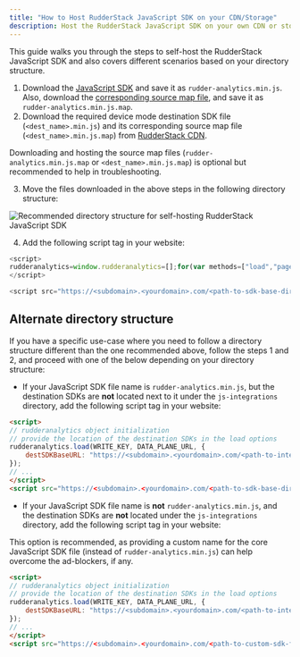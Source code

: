 ```yaml
---
title: "How to Host RudderStack JavaScript SDK on your CDN/Storage"
description: Host the RudderStack JavaScript SDK on your own CDN or storage location.
---
```


This guide walks you through the steps to self-host the RudderStack JavaScript SDK and also covers different scenarios based on your directory structure.

1. Download the [JavaScript SDK](https://cdn.rudderlabs.com/v1.1/rudder-analytics.min.js) and save it as `rudder-analytics.min.js`. Also, download the [corresponding source map file](https://cdn.rudderlabs.com/v1.1/rudder-analytics.min.js.map), and save it as `rudder-analytics.min.js.map`.
2. Download the required device mode destination SDK file (`<dest_name>.min.js`) and its corresponding source map file (`<dest_name>.min.js.map`) from [RudderStack CDN](https://cdn.rudderlabs.com/v1.1/list_integration_sdks_static.html).

<div class="infoBlock">
Downloading and hosting the source map files (<code class="inline-code">rudder-analytics.min.js.map</code> or <code class="inline-code">&lt;dest_name&gt;.min.js.map</code>) is optional but recommended to help in troubleshooting.
</div>

3. Move the files downloaded in the above steps in the following directory structure: 

<img src="../../assets/js-sdk-recommended-folder-structure.png" alt="Recommended directory structure for self-hosting RudderStack JavaScript SDK" />

4. Add the following script tag in your website:

```javascript
<script>
rudderanalytics=window.rudderanalytics=[];for(var methods=["load","page","track","identify","alias","group","ready","reset","getAnonymousId","setAnonymousId","getUserId","getUserTraits","getGroupId","getGroupTraits","startSession","endSession","getSessionId"],i=0;i<methods.length;i++){var method=methods[i];rudderanalytics[method]=function(a){return function(){rudderanalytics.push([a].concat(Array.prototype.slice.call(arguments)))}}(method)}rudderanalytics.load(WRITE_KEY,DATA_PLANE_URL),rudderanalytics.page();
</script>

<script src="https://<subdomain>.<yourdomain>.com/<path-to-sdk-base-directory>/rudder-analytics.min.js"></script>
```

## Alternate directory structure

If you have a specific use-case where you need to follow a directory structure different than the one recommended above, follow the steps 1 and 2, and proceed with one of the below depending on your directory structure:

- If your JavaScript SDK file name is `rudder-analytics.min.js`, but the destination SDKs are **not** located next to it under the `js-integrations` directory, add the following script tag in your website:

 ```html
 <script>
 // rudderanalytics object initialization
 // provide the location of the destination SDKs in the load options
 rudderanalytics.load(WRITE_KEY, DATA_PLANE_URL, {
     destSDKBaseURL: "https://<subdomain>.<yourdomain>.com/<path-to-integration-sdks-directory>"
 });
 // ...
 </script>
 <script src="https://<subdomain>.<yourdomain>.com/<path-to-sdk-base-directory>/rudder-analytics.min.js"></script>
 ```

- If your JavaScript SDK file name is **not** `rudder-analytics.min.js`, and the destination SDKs are **not** located under the `js-integrations` directory, add the following script tag in your website:

<div class="infoBlock"> 
This option is recommended, as providing a custom name for the core JavaScript SDK file (instead of <code class="inline-code">rudder-analytics.min.js</code>) can help overcome the ad-blockers, if any.
</div>

 ```html
 <script>
 // rudderanalytics object initialization
 // provide the location of the destination SDKs in the load options
 rudderanalytics.load(WRITE_KEY, DATA_PLANE_URL, {
     destSDKBaseURL: "https://<subdomain>.<yourdomain>.com/<path-to-integration-sdks-directory>"
 });
 // ...
 </script>
 <script src="https://<subdomain>.<yourdomain>.com/<path-to-custom-sdk-file>/<custom-sdk-file-name.js>"></script>
 ```
